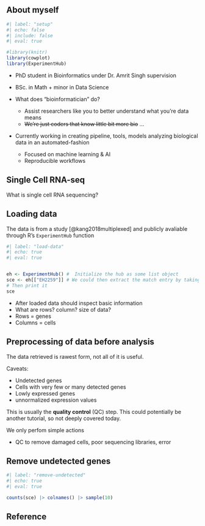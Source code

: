 
## About myself

<!--- setup r lib -->
```{r}
#| label: "setup"
#| echo: false
#| include: false
#| eval: true

#library(knitr)
library(cowplot)
library(ExperimentHub)
```


- PhD student in Bioinformatics under Dr. Amrit Singh supervision

- BSc. in Math + minor in Data Science

- What does "bioinformatician" do? 
  - Assist researchers like you to better understand what you're data means
  - ~~We're just coders that know little bit more bio~~ ...
  
- Currently working in creating pipeline, tools, models analyzing biological data in an automated-fashion
  - Focused on machine learning & [AI]{.secondary}
  - [Reproducible]{.tertiary} workflows 

  


## Single Cell RNA-seq

What is single cell RNA sequencing?





## Loading data

The data is from a study [@kang2018multiplexed] and publicly avaliable  through R's `ExperimentHub` function


```{r}
#| label: "load-data"
#| echo: true
#| eval: true


eh <- ExperimentHub() #  Initialize the hub as some list object
sce <- eh[["EH2259"]] # We could then extract the match entry by taking this entry from out hub
# Then print it
sce
```

- After loaded data should inspect basic information
- What are rows? column? size of data?
- [Rows]{.tertiary} = genes
- [Columns]{.secondary} = cells

## Preprocessing of data before analysis

The data retrieved is [rawest form]{.secondary}, not all of it is useful.

Caveats:

::: {.incremental}

- Undetected genes
- Cells with very few or many detected genes
- Lowly expressed genes
- unnormalized expression values

:::




::: {.fragment}

This is usually the **quality control** (QC) step. This could potentially be another tutorial, so not deeply covered today.

We only perfom simple actions

:::

::: {.notes}

- QC to remove damaged cells, poor sequencing libraries,  error

:::

## Remove undetected genes

```{r}
#| label: "remove-undetected"
#| echo: true
#| eval: true

counts(sce) |> colnames() |> sample(10)

```




## Reference

